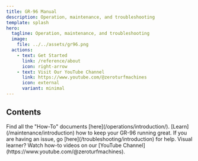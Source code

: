```yaml
---
title: GR-96 Manual
description: Operation, maintenance, and troubleshooting
template: splash
hero:
  tagline: Operation, maintenance, and troubleshooting
  image:
    file: ../../assets/gr96.png
  actions:
    - text: Get Started
      link: /reference/about
      icon: right-arrow
    - text: Visit Our YouTube Channel
      link: https://www.youtube.com/@zeroturfmachines
      icon: external
      variant: minimal
---
```



## Contents

<CardGrid stagger>
	<Card title="Operations" icon="document" >
		Find all the "How-To" documents [here](/operations/introduction/).
	</Card>
	<Card title="Maintenance" icon="setting">
		[Learn](/maintenance/introduction) how to keep your GR-96 running great.
	</Card>
	<Card title="Troubleshooting" icon="error">
		If you are having an issue, go [here](/troubleshooting/introduction) for help.
	</Card>
	<Card title="Videos" icon="seti:video">
		Visual learner? Watch how-to videos on our [YouTube Channel](https://www.youtube.com/@zeroturfmachines).
	</Card>
</CardGrid>
